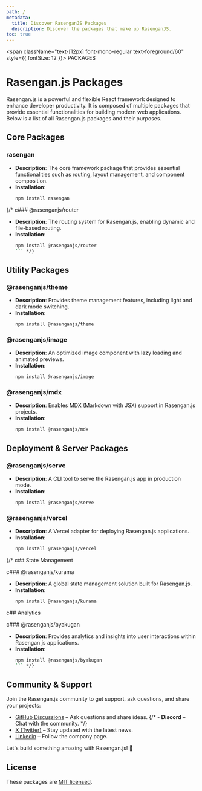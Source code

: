 ```yaml
---
path: /
metadata:
  title: Discover RasenganJS Packages
  description: Discover the packages that make up RasenganJS.
toc: true
---
```


<span className="text-[12px] font-mono-regular text-foreground/60" style={{ fontSize: 12 }}>
  PACKAGES
</span>
# Rasengan.js Packages

Rasengan.js is a powerful and flexible React framework designed to enhance developer productivity. It is composed of multiple packages that provide essential functionalities for building modern web applications. Below is a list of all Rasengan.js packages and their purposes.

## Core Packages

### rasengan
- **Description**: The core framework package that provides essential functionalities such as routing, layout management, and component composition.
- **Installation**:
  ```bash title="Terminal"
  npm install rasengan
  ```
{/* 
c### @rasenganjs/router
- **Description**: The routing system for Rasengan.js, enabling dynamic and file-based routing.
- **Installation**:
  ```bash title="Terminal"
  npm install @rasenganjs/router
  ``` */}

## Utility Packages

### @rasenganjs/theme
- **Description**: Provides theme management features, including light and dark mode switching.
- **Installation**:
  ```bash title="Terminal"
  npm install @rasenganjs/theme
  ```

### @rasenganjs/image
- **Description**: An optimized image component with lazy loading and animated previews.
- **Installation**:
  ```bash title="Terminal"
  npm install @rasenganjs/image
  ```

### @rasenganjs/mdx
- **Description**: Enables MDX (Markdown with JSX) support in Rasengan.js projects.
- **Installation**:
  ```bash title="Terminal"
  npm install @rasenganjs/mdx
  ```

## Deployment & Server Packages

### @rasenganjs/serve
- **Description**: A CLI tool to serve the Rasengan.js app in production mode.
- **Installation**:
  ```bash title="Terminal"
  npm install @rasenganjs/serve
  ```

### @rasenganjs/vercel
- **Description**: A Vercel adapter for deploying Rasengan.js applications.
- **Installation**:
  ```bash title="Terminal"
  npm install @rasenganjs/vercel
  ```

{/* 
c## State Management

c### @rasenganjs/kurama
- **Description**: A global state management solution built for Rasengan.js.
- **Installation**:
  ```bash title="Terminal"
  npm install @rasenganjs/kurama
  ```

c## Analytics

c### @rasenganjs/byakugan
- **Description**: Provides analytics and insights into user interactions within Rasengan.js applications.
- **Installation**:
  ```bash title="Terminal"
  npm install @rasenganjs/byakugan
  ``` */}

## Community & Support

Join the Rasengan.js community to get support, ask questions, and share your projects:

- <a href="https://github.com/rasengan-dev/rasenganjs/discussions" target="_blank" rel="noopener noreferrer">GitHub Discussions</a> – Ask questions and share ideas.
{/* - **Discord** – Chat with the community. */}
- <a href="https://x.com/rasenganjs" target="_blank" rel="noopener noreferrer">X (Twitter)</a> – Stay updated with the latest news.
- <a href="https://www.linkedin.com/company/rasenganjs/" target="_blank" rel="noopener noreferrer">Linkedin</a> – Follow the company page.

Let's build something amazing with Rasengan.js! 🚀

## License

These packages are [MIT licensed](https://github.com/rasengan-dev/rasenganjs/blob/main/LICENSE).


